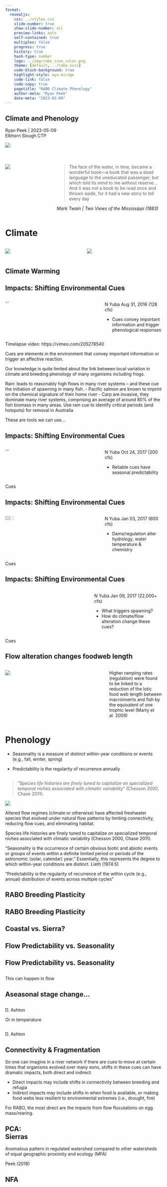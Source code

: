 ```yaml
---
format: 
  revealjs:
    css: ../styles.css
    slide-number: true
    show-slide-number: all
    preview-links: auto
    self-contained: true
    multiplex: false
    progress: true
    history: true
    hash-type: number
    logo: ../img/rabo_icon_color.png
    theme: [default, ../rabo.scss]
    code-block-background: true
    highlight-style: ayu-mirage
    code-link: false
    code-copy: true
    pagetitle: "RABO Climate Phenology"
    author-meta: "Ryan Peek"
    date-meta: "2023-05-09"
---
```


::: {.my-title}
# [Climate]{.orange} and [Phenology]{.blue}

::: {.my-grey}
[Ryan Peek | 2023-05-09]{}<br />
[Elkhorn Slough CTP]{}
:::

![](../img/rabo_adult_dark_transparent.png){.absolute bottom=0 right=0}
:::


# 

::: {.columns .pv4}
::: {.column width="30%"}
::: {.tc}
![](../img/rp_01.jpg)
:::
:::

::: {.column width="70%"}

 > The face of the water, in time, became a wonderful book—a book that was a dead language to the uneducated passenger, but which told its mind to me without reserve… And it was not a book to be read once and thrown aside, for it had a new story to tell every day
 
[*Mark Twain | Two Views of the Mississippi (1883)*]{.gray}

:::
:::

# Climate {.smaller background-color="#000000"}

::: {.columns}

::: {.column width="50%"}
![](../img/shasta_dry.png){.fragment}
:::
::: {.column width="50%"}
![](../img/farside_ball_thru_fish_bowl.png){.fragment}
:::
:::

## Climate Warming {.smaller background-color="#FFFFFF" background-image="https://static01.nyt.com/images/2019/02/13/learning/NightTemperaturesLN/NightTemperaturesLN-jumbo.png?quality=75&auto=webp" background-size="contain" background-position="center"}

## {background-image="https://static01.nyt.com/images/2019/02/26/learning/AmericansClimateChangeLN/AmericansClimateChangeLN-superJumbo.png?quality=75&auto=webp" background-position="center bottom" background-size="contain" background-color="#FFFFFF"}

## { background-image="../img/UCLA-Whiplash-Graphic-042018.jpg" background-position="center" background-size="contain" background-color="#FFFFFF"}

## { background-image="../img/ucla-ar-02-080220-final-scaled_zoom.jpg" background-position="center" background-size="contain" background-color="#FFFFFF"}

## Impacts: Shifting Environmental Cues {.smaller background-image="../img/peek_phenology_nfy_2016-08-31_128cfs.jpg" background-size="contain" background-position="center top" background-color="#000000"}

::: {.columns}
::: {.column width="62%"}

![](../img/rabo_late_gos_yoy.jpg){.br-100 .fragment fragment-index=2 .absolute left=0 bottom=0 width=20%}
:::
::: {.column width="38%"}

N Yuba Aug 31, 2016 (128 cfs)

::: {.fragment fragment-index=1}
 - Cues convey important information and trigger phenological responses
:::

:::
:::

::: footer

[Timelapse video: https://vimeo.com/205278540]{.white}

:::

::: notes
Cues are elements in the environment that convey important information or trigger an affective reaction.

Our knowledge is quite limited about the link between local variation in climate and breeding phenology of many organisms including frogs.

Rain: leads to reasonably high flows in many river systems – and these cue the initiation of spawning in many fish.
 - Pacific salmon are known to imprint on the chemical signature of their home river
 - Carp are invasive, they dominate many river systems, comprising an average of around 80% of the fish biomass in many areas. Use rain cue to identify critical periods (and hotspots) for removal in Australia 

These are tools we can use...

:::


## Impacts: Shifting Environmental Cues {.smaller background-image="../img/peek_phenology_nfy_2017-10-24_200cfs.jpg" background-size="contain" background-position="center top" background-color="#000000"}

::: {.columns}
::: {.column width="62%"}

![](../img/rabo_juveniles.jpg){.br-100 .fragment fragment-index=2 .absolute left=0 bottom=0 width=20%}
:::
::: {.column width="38%"}

N Yuba Oct 24, 2017 (200 cfs)

::: {.fragment fragment-index=1}
 - Reliable cues have seasonal predictability
:::

:::
:::

::: footer
Cues
:::


## Impacts: Shifting Environmental Cues {.smaller background-image="../img/peek_phenology_nfy_2017-01-03_600cfs.jpg" background-size="contain" background-position="center top" background-color="#000000"}

::: {.columns}
::: {.column width="62%"}
![](../img/rabo_overwintering.jpg){.br-100 .fragment fragment-index=2 .absolute left=0 bottom=0 width=30%}
:::
::: {.column width="38%"}

N Yuba Jan 03, 2017 (600 cfs)

::: {.fragment fragment-index=1}
 - Dams/regulation alter hydrology, water temperature & chemistry
:::

:::
:::

::: footer

Cues

:::

## Impacts: Shifting Environmental Cues {.smaller background-image="../img/peek_phenology_nfy_2017-01-09_22kcfs.jpg" background-size="contain" background-position="center top" background-color="#000000"}

::: {.columns}
::: {.column width="55%"}

:::
::: {.column width="45%"}

N Yuba Jan 09, 2017 (22,000+ cfs)

::: {.fragment fragment-index=1}

 - What triggers spawning?
 - How do climate/flow alteration change these cues?

:::

:::
:::

::: footer

Cues

:::

## Flow alteration changes foodweb length {.smaller visibility="hidden"}

::: {.columns}
::: {.column width="65%"}

![](../img/macneale_et_al_2010.png){.tc}
:::
::: {.column width="35%"}

Higher ramping rates (regulation) were found to be linked to a reduction of the lotic food web length between macroinverts and fish by the equivalent of one trophic level  (Marty et al. 2009)

:::
:::

# Phenology { background-color="#000000"}

 - [Seasonality]{.light-blue} is a measure of distinct within-year conditions or events (e.g., fall, winter, spring)

 - [Predictability]{.orange} is the regularity of recurrence annually

## { background-color="#000000"}

 > ["*Species life histories are finely tuned to capitalize on specialized temporal niches associated with climatic variability*" (Chesson 2000, Chase 2011).]{.white} 

![](../img/rabo_stoic.jpg){fig-align="center"}

::: notes

Altered flow regimes (climate or otherwise) have affected freshwater species that evolved under natural flow patterns by limiting connectivity, reducing flow cues, and eliminating habitat.

Species life histories are finely tuned to capitalize on specialized temporal niches associated with climatic variability (Chesson 2000, Chase 2011). 

“Seasonality is the occurrence of certain obvious biotic and abiotic events or groups of events within a definite limited period or periods of the astronomic (solar, calendar) year.” Essentially, this represents the degree to which within-year conditions are distinct. Lieth (1974:5)

“Predictability is the regularity of recurrence of the within cycle (e.g., annual) distribution of events across multiple cycles”
:::

## RABO Breeding Plasticity {.smaller background-image="../img/nfa_initiation_of_oviposition.png" background-size="74%" background-position="center bottom" background-color="#FFFFFF"}

## RABO Breeding Plasticity {.smaller background-image="../img/nfa_hydrovariation_2011.png" background-size="90%" background-position="center bottom" background-color="#FFFFFF"}

## {.smaller background-image="../img/nfa_hydrovariation_2012.png" background-size="90%" background-position="center bottom" background-color="#FFFFFF"}

## {.smaller background-image="../img/nfa_hydrovariation_2013.png" background-size="90%" background-position="center bottom" background-color="#FFFFFF"}

## {.smaller background-image="../img/nfa_hydrovariation_2014.png" background-size="90%" background-position="center bottom" background-color="#FFFFFF"}

## {.smaller background-image="../img/nfa_hydrovariation_2015.png" background-size="90%" background-position="center bottom" background-color="#FFFFFF"}

## {.smaller background-image="../img/nfa_hydrovariation_2016.png" background-size="90%" background-position="center bottom" background-color="#FFFFFF"}

## {.smaller background-image="../img/nfa_hydrovariation_breeding_timing.png" background-size="90%" background-position="center" background-color="#FFFFFF"}


## Coastal vs. Sierra? {.smaller background-image="../img/rap_breeding_timing.png" background-size="75%" background-position="center bottom" background-color="#FFFFFF"}


## Flow Predictability vs. Seasonality {data-menu-title="Seasonality vs Predictability: Pre" .smaller background-image="../img/seasonality_predam.png" background-size="contain" background-position="center" background-color="#001B44"}

## Flow Predictability vs. Seasonality {data-menu-title="Seasonality vs Predictability: Post" .smaller background-image="../img/seasonality_postdam.png" background-size="contain" background-position="center" background-color="#001B44"}

## {background-image="../img/rubicon_asynchrony.png" background-size="contain" background-position="center" background-color="#FFFFFF"}

::: notes
This can happen in flow
:::

## Aseasonal stage change... {.smaller background-image="../img/aseasonal_cues_egg_stranding.png" background-size="80%" background-position="center" background-color="#FFFFFF"}


## {background-image="../img/ashton_trinity_rabo_breeding_timing.png" background-size="contain" background-position="center" background-color="#FFFFFF"}

::: footer
D. Ashton
:::

::: notes
Or in temperature
:::

## {background-image="../img/ashton_trinity_rabo_breeding_timing_pts.png" background-size="contain" background-position="center" background-color="#FFFFFF"}

::: footer
D. Ashton
:::

## Connectivity & Fragmentation {.smaller background-image="../img/fragmentation_glacial_scales.jpg" background-size="contain" background-position="center" background-color="#000000"}

::: notes
So one can imagine in a river network if there are cues to move at certain times that organisms evolved over many eons, shifts in these cues can have dramatic impacts, both direct and indirect.

 - Direct impacts may include shifts in connectivity between breeding and refugia
 - Indirect impacts may include shifts in when food is available, or making food webs less resilient to environmental extremes (i.e., drought, fire)

For RABO, the most direct are the impacts from flow flucutations on egg mass/rearing.

:::

## PCA: <br /> Sierras {.tr .smaller background-image="../img/peek_genetics_01.png" background-size="75%" background-position="center" background-color="#FFFFFF"}

::: notes
Anomalous pattern in regulated watershed compared to other watersheds of equal geographic proximity and ecology (MFA)
:::

::: footer
Peek (2018)
:::

## [NFA]{.blue} {.tr .smaller background-image="../img/peek_genetics_02_nfa.png" background-size="75%" background-position="center" background-color="#FFFFFF"}

<br/><br/>
<br/><br/>
<br/><br/>
<br/><br/>

<center>
- Unimpaired pattern is more <br/>mixed and less structured
</center>

::: footer
Peek (2018)
:::

## [MFA]{.dark-red} {.tr .smaller background-image="../img/peek_genetics_03_mfa.png" background-size="75%" background-position="center" background-color="#FFFFFF"}


::: footer
Peek (2018)
:::




## Summary

 - Flow can be a flexible spawning cue for phenology
 - Declining populations struggle with mismatches from flow alteration & climate change
 - These impacts may be exacerbated by...
 
::: {.columns}
::: {.column width="30%"}
![](../img/sk_image85.jpg){.br-100}
:::

::: {.column width="40%"}
![](../img/MosquitoFire_compress.jpg)
:::

::: {.column width="30%"}
![](../img/sk_01_algae_mat.png){.br-100}
:::
:::

# Pop Quiz!

## How many <br /> frogs do you see? {.smaller background-image="../img/rabo_on_wet_seep.jpg" background-size="contain" background-position="right" background-color="#000000"}

## How many <br /> frogs do you see? {.smaller background-image="../img/rabo_on_wet_seep_circled.jpg" background-size="contain" background-position="right" background-color="#000000"}

::: {.fragment}

 - Did you get 11?

:::



## Questions? {background-color="#111111" background-image="../img/artsy_datasheet_rabo.jpg" background-size="cover" background-position="bottom"}
